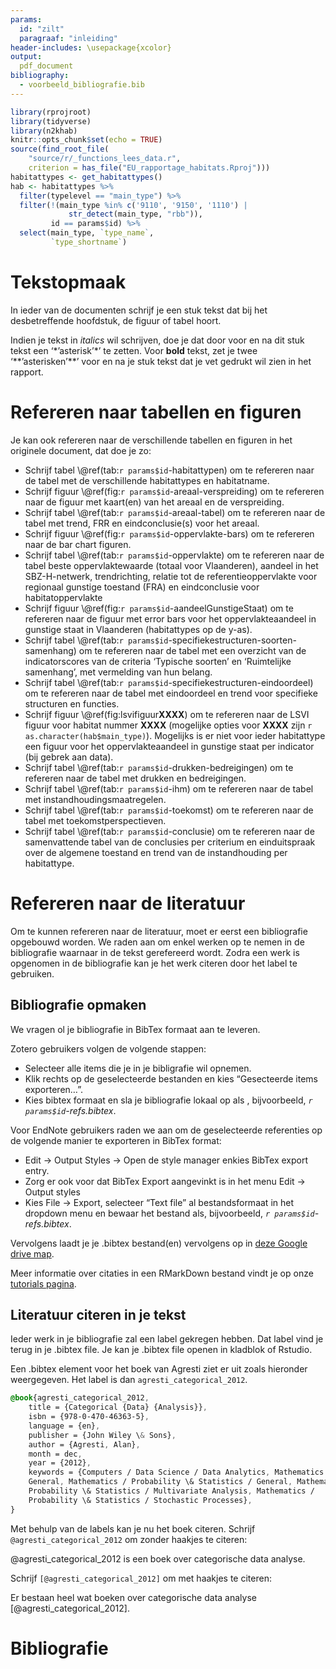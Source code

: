 ```yaml
---
params: 
  id: "zilt"
  paragraaf: "inleiding"
header-includes: \usepackage{xcolor}
output:
  pdf_document
bibliography:
  - voorbeeld_bibliografie.bib
---
```


```r
library(rprojroot)
library(tidyverse)
library(n2khab)
knitr::opts_chunk$set(echo = TRUE)
source(find_root_file(
    "source/r/_functions_lees_data.r",
    criterion = has_file("EU_rapportage_habitats.Rproj")))
habitattypes <- get_habitattypes()
hab <- habitattypes %>%
  filter(typelevel == "main_type") %>%
  filter(!(main_type %in% c('9110', '9150', '1110') |
             str_detect(main_type, "rbb")),
         id == params$id) %>%
  select(main_type, `type_name`,
         `type_shortname`) 
```

# Tekstopmaak

In ieder van de documenten schrijf je een stuk tekst dat bij het desbetreffende hoofdstuk, de figuur of tabel hoort. 

Indien je tekst in *italics* wil schrijven, doe je dat door voor en na dit stuk tekst een '\*'asterisk'\*' te zetten. Voor **bold** tekst, zet je twee '\*\*'asterisken'\*\*' voor en na je stuk tekst dat je vet gedrukt wil zien in het rapport.

# Refereren naar tabellen en figuren

Je kan ook refereren naar de verschillende tabellen en figuren in het originele document, dat doe je zo:

- Schrijf tabel \\@ref(tab:`r params$id`-habitattypen) om te refereren naar de tabel met de verschillende habitattypes en habitatname.
- Schrijf figuur \\@ref(fig:`r params$id`-areaal-verspreiding) om te refereren naar de figuur met kaart(en) van het areaal en de verspreiding.
- Schrijf tabel \\@ref(tab:`r params$id`-areaal-tabel) om te refereren naar de tabel met trend, FRR en eindconclusie(s) voor het areaal.
- Schrijf figuur \\@ref(fig:`r params$id`-oppervlakte-bars) om te refereren naar de bar chart figuren.
- Schrijf tabel \\@ref(tab:`r params$id`-oppervlakte) om te refereren naar de tabel beste oppervlaktewaarde (totaal voor Vlaanderen), aandeel in het SBZ-H-netwerk, trendrichting, relatie tot de referentieoppervlakte voor regionaal gunstige toestand (FRA) en eindconclusie voor habitatoppervlakte
- Schrijf figuur \\@ref(fig:`r params$id`-aandeelGunstigeStaat) om te refereren naar de figuur met error bars voor het oppervlakteaandeel in gunstige staat in Vlaanderen (habitattypes op de y-as).
- Schrijf tabel \\@ref(tab:`r params$id`-specifiekestructuren-soorten-samenhang) om te refereren naar de tabel met een overzicht van de indicatorscores van de criteria ‘Typische soorten’ en ‘Ruimtelijke samenhang’, met vermelding van hun belang.
- Schrijf tabel \\@ref(tab:`r params$id`-specifiekestructuren-eindoordeel) om te refereren naar de tabel met eindoordeel en trend voor specifieke structuren en functies.
- Schrijf figuur \\@ref(fig:lsvifiguur**XXXX**) om te refereren naar de LSVI figuur voor habitat nummer **XXXX** (mogelijke opties voor **XXXX** zijn `r as.character(hab$main_type)`). Mogelijks is er niet voor ieder habitattype een figuur voor het oppervlakteaandeel in gunstige staat per indicator (bij gebrek aan data).
- Schrijf tabel \\@ref(tab:`r params$id`-drukken-bedreigingen) om te refereren naar de tabel met drukken en bedreigingen.
- Schrijf tabel \\@ref(tab:`r params$id`-ihm) om te refereren naar de tabel met instandhoudingsmaatregelen.
- Schrijf tabel \\@ref(tab:`r params$id`-toekomst) om te refereren naar de tabel met toekomstperspectieven.
- Schrijf tabel \\@ref(tab:`r params$id`-conclusie) om te refereren naar de samenvattende tabel van de conclusies per criterium en einduitspraak over de algemene toestand en trend van de instandhouding per habitattype.

# Refereren naar de literatuur

Om te kunnen refereren naar de literatuur, moet er eerst een bibliografie opgebouwd worden.
We raden aan om enkel werken op te nemen in de bibliografie waarnaar in de tekst gerefereerd wordt.
Zodra een werk is opgenomen in de bibliografie kan je het werk citeren door het label te gebruiken.

## Bibliografie opmaken

We vragen ol je bibliografie in BibTex formaat aan te leveren. 

Zotero gebruikers volgen de volgende stappen:

- Selecteer alle items die je in je bibligrafie wil opnemen.
- Klik rechts op de geselecteerde bestanden en kies "Gesecteerde items exporteren...".
- Kies bibtex formaat en sla je bibliografie lokaal op als , bijvoorbeeld, *`r params$id`-refs.bibtex*.

Voor EndNote gebruikers raden we aan om de geselecteerde referenties op de volgende manier te exporteren in BibTex format:

- Edit -> Output Styles -> Open de style manager enkies BibTex export entry.
- Zorg er ook voor dat BibTex Export aangevinkt is in het menu Edit -> Output styles
- Kies File -> Export, selecteer "Text file" al bestandsformaat in het dropdown menu en bewaar het bestand als, bijvoorbeeld, *`r params$id`-refs.bibtex*.

Vervolgens laadt je je .bibtex bestand(en) vervolgens op in [deze Google drive map](https://drive.google.com/drive/folders/1iPCilJi0VX6qtMduInqvmR186N6YGffw).

Meer informatie over citaties in een RMarkDown bestand vindt je op onze [tutorials pagina](https://inbo.github.io/tutorials/tutorials/r_citations_markdown/).

## Literatuur citeren in je tekst

Ieder werk in je bibliografie zal een label gekregen hebben. Dat label vind je terug in je .bibtex file. Je kan je .bibtex file openen in kladblok of Rstudio.

Een .bibtex element voor het boek van Agresti ziet er uit zoals hieronder weergegeven. Het label is dan `agresti_categorical_2012`.

```css
@book{agresti_categorical_2012,
	title = {Categorical {Data} {Analysis}},
	isbn = {978-0-470-46363-5},
	language = {en},
	publisher = {John Wiley \& Sons},
	author = {Agresti, Alan},
	month = dec,
	year = {2012},
	keywords = {Computers / Data Science / Data Analytics, Mathematics /
	General, Mathematics / Probability \& Statistics / General, Mathematics /
	Probability \& Statistics / Multivariate Analysis, Mathematics / 
	Probability \& Statistics / Stochastic Processes},
}
```

Met behulp van de labels kan je nu het boek citeren. 
Schrijf `@agresti_categorical_2012` om zonder haakjes te citeren:

@agresti_categorical_2012 is een boek over categorische data analyse.

Schrijf `[@agresti_categorical_2012]` om met haakjes te citeren:

Er bestaan heel wat boeken over categorische data analyse [@agresti_categorical_2012].


# Bibliografie
